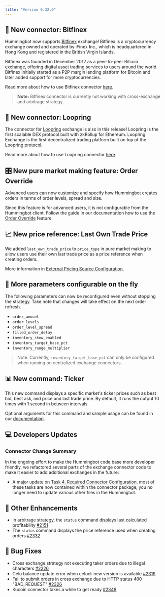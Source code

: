 ```yaml
---
title: "Version 0.32.0"
---
```


## 🔗 New connector: Bitfinex

Hummingbot now supports [Bitfinex](https://www.bitfinex.com/) exchange! Bitfinex is a cryptocurrency exchange owned and operated by iFinex Inc., which is headquartered in Hong Kong and registered in the British Virgin Islands.

Bitfinex was founded in December 2012 as a peer-to-peer Bitcoin exchange, offering digital asset trading services to users around the world. Bitfinex initially started as a P2P margin lending platform for Bitcoin and later added support for more cryptocurrencies.

Read more about how to use Bitfinex connector [here](/exchange-connectors/bitfinex/).

> **Note:** Bitfinex connector is currently not working with cross-exchange and arbitrage strategy.

## 🔗 New connector: Loopring

The connector for [Loopring](https://loopring.io/) exchange is also in this release! Loopring is the first scalable DEX protocol built with zkRollup for Ethereum. Loopring Exchange is the first decentralized trading platform built on top of the Loopring protocol.

Read more about how to use Loopring connector [here](/exchange-connectors/loopring/).

## 🎛 New pure market making feature: Order Override

Advanced users can now customize and specify how Hummingbot creates orders in terms of order levels, spread and size.

Since this feature is for advanced users, it is not configurable from the Hummingbot client. Follow the guide in our documentation how to use the [Order Override](/strategies/order-override/#gatsby-focus-wrapper) feature.

## 📈 New price reference: Last Own Trade Price

We added `last_own_trade_price` to `price_type` in pure market making to allow users use their own last trade price as a price reference when creating orders.

More information in [External Pricing Source Configuration](https://docs.hummingbot.io/strategies/external-price-source/).

## 🛫 More parameters configurable on the fly

The following parameters can now be reconfigured even without stopping the strategy. Take note that changes will take effect on the next order refresh.

- `order_amount`
- `order_levels`
- `order_level_spread`
- `filled_order_delay`
- `inventory_skew_enabled`
- `inventory_target_base_pct`
- `inventory_range_multiplier`

> Note: Currently, `inventory_target_base_pct` can only be configured when running on centralized exchange connectors.

## 📊 New command: Ticker

This new command displays a specific market's ticker prices such as best bid, best ask, mid price and last trade price. By default, it runs the output 10 times with 1 second in between intervals.

Optional arguments for this command and sample usage can be found in our [documentation](/operation/command-ref/#ticker).

## 💻 Developers Updates

### Connector Change Summary

In the ongoing effort to make the Hummingbot code base more developer friendly, we refactored several parts of the exchange connector code to make it easier to add additional exchanges in the future:

- A major update on [Task 4. Required Connector Configuration](/developer/task4/#gatsby-focus-wrapper), most of these tasks are now contained within the connector package, you no longer need to update various other files in the Hummingbot.

## 🔧 Other Enhancements

- In arbitrage strategy, the `status` command displays last calculated profitability [#2151](https://github.com/CoinAlpha/hummingbot/issues/2151)
- The `status` command displays the price reference used when creating orders [#2332](https://github.com/CoinAlpha/hummingbot/pull/2332)

## 🐞 Bug Fixes

- Cross exchange strategy not executing taker orders due to illegal characters [#2226](https://github.com/CoinAlpha/hummingbot/issues/2226)
- Celo balance update error when celocli new version is available [#2319](https://github.com/CoinAlpha/hummingbot/issues/2319)
- Fail to submit orders in cross exchange due to HTTP status 400 "BAD_REQUEST" [#2326](https://github.com/CoinAlpha/hummingbot/issues/2326)
- Kucoin connector takes a while to get ready [#2348](https://github.com/CoinAlpha/hummingbot/issues/2348)
